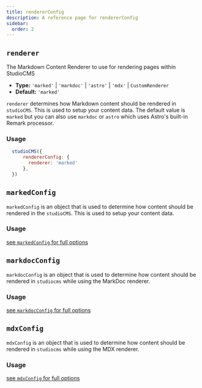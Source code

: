 ```yaml
---
title: rendererConfig
description: A reference page for rendererConfig
sidebar:
  order: 2
---
```



## `renderer`

The Markdown Content Renderer to use for rendering pages within StudioCMS

- **Type:** `'marked'` | `'markdoc'` | `'astro'` | `'mdx'` | `CustomRenderer`
- **Default:** `'marked'`

`renderer` determines how Markdown content should be rendered in `studioCMS`. This is used to setup your content data. The default value is `marked` but you can also use `markdoc` or `astro` which uses Astro's built-in Remark processor.

### Usage

```js title="astro.config.mjs"  {3}
  studioCMS({
      rendererConfig: {
        renderer: 'marked'
      },
  })
```

## `markedConfig`

`markedConfig` is an object that is used to determine how content should be rendered in the `studioCMS`. This is used to setup your content data.

### Usage

<ReadMore>[see `markedConfig` for full options](/config-reference/marked-config)</ReadMore>

## `markdocConfig`

<ReadMore>`markdocConfig` is an object that is used to determine how content should be rendered in `studiocms` while using the MarkDoc renderer.</ReadMore>

### Usage

<ReadMore>[see `markdocConfig` for full options](/config-reference/markdoc-config)</ReadMore>

## `mdxConfig`

`mdxConfig` is an object that is used to determine how content should be rendered in `studiocms` while using the MDX renderer.

### Usage

<ReadMore>[see `mdxConfig` for full options](/config-reference/mdx-config)</ReadMore>